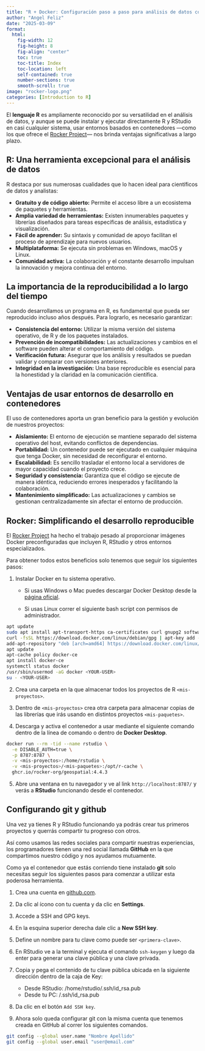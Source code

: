 ```yaml
---
title: "R + Docker: Configuración paso a paso para análisis de datos consistentes"
author: "Angel Feliz"
date: "2025-03-09"
format: 
  html:
    fig-width: 12
    fig-height: 8
    fig-align: "center"
    toc: true
    toc-title: Index
    toc-location: left
    self-contained: true
    number-sections: true
    smooth-scroll: true
image: "rocker-logo.png"
categories: [Introduction to R]
---
```


El **lenguaje R** es ampliamente reconocido por su versatilidad en el análisis de datos, y aunque se puede instalar y ejecutar directamente R y RStudio en casi cualquier sistema, usar entornos basados en contenedores —como los que ofrece el [Rocker Project](https://rocker-project.org/)— nos brinda ventajas significativas a largo plazo.

## R: Una herramienta excepcional para el análisis de datos

R destaca por sus numerosas cualidades que lo hacen ideal para científicos de datos y analistas:

- **Gratuito y de código abierto:** Permite el acceso libre a un ecosistema de paquetes y herramientas.
- **Amplia variedad de herramientas:** Existen innumerables paquetes y librerías diseñados para tareas específicas de análisis, estadística y visualización.
- **Fácil de aprender:** Su sintaxis y comunidad de apoyo facilitan el proceso de aprendizaje para nuevos usuarios.
- **Multiplataforma:** Se ejecuta sin problemas en Windows, macOS y Linux.
- **Comunidad activa:** La colaboración y el constante desarrollo impulsan la innovación y mejora continua del entorno.

## La importancia de la reproducibilidad a lo largo del tiempo

Cuando desarrollamos un programa en R, es fundamental que pueda ser reproducido incluso años después. Para lograrlo, es necesario garantizar:

- **Consistencia del entorno:** Utilizar la misma versión del sistema operativo, de R y de los paquetes instalados.
- **Prevención de incompatibilidades:** Las actualizaciones y cambios en el software pueden alterar el comportamiento del código.
- **Verificación futura:** Asegurar que los análisis y resultados se puedan validar y comparar con versiones anteriores.
- **Integridad en la investigación:** Una base reproducible es esencial para la honestidad y la claridad en la comunicación científica.

## Ventajas de usar entornos de desarrollo en contenedores

El uso de contenedores aporta un gran beneficio para la gestión y evolución de nuestros proyectos:

- **Aislamiento:** El entorno de ejecución se mantiene separado del sistema operativo del host, evitando conflictos de dependencias.
- **Portabilidad:** Un contenedor puede ser ejecutado en cualquier máquina que tenga Docker, sin necesidad de reconfigurar el entorno.
- **Escalabilidad:** Es sencillo trasladar el entorno local a servidores de mayor capacidad cuando el proyecto crece.
- **Seguridad y consistencia:** Garantiza que el código se ejecute de manera idéntica, reduciendo errores inesperados y facilitando la colaboración.
- **Mantenimiento simplificado:** Las actualizaciones y cambios se gestionan centralizadamente sin afectar el entorno de producción.

## Rocker: Simplificando el desarrollo reproducible

El [Rocker Project](https://rocker-project.org/) ha hecho el trabajo pesado al proporcionar imágenes Docker preconfiguradas que incluyen R, RStudio y otros entornos especializados.

Para obtener todos estos beneficios solo tenemos que seguir los siguientes pasos:

1. Instalar Docker en tu sistema operativo.

    - Si usas Windows o Mac puedes descargar Docker Desktop desde la [página oficial](https://www.docker.com/products/docker-desktop/).
    
    - Si usas Linux correr el siguiente bash script con permisos de administrador.
    
```bash
apt update
sudo apt install apt-transport-https ca-certificates curl gnupg2 software-properties-common
curl -fsSL https://download.docker.com/linux/debian/gpg | apt-key add -
add-apt-repository "deb [arch=amd64] https://download.docker.com/linux/debian" bookworm stable
apt update
apt-cache policy docker-ce
apt install docker-ce
systemctl status docker
/usr/sbin/usermod -aG docker <YOUR-USER>
su - <YOUR-USER>
```

2. Crea una carpeta en la que almacenar todos los proyectos de R `<mis-proyectos>`.


3. Dentro de `<mis-proyectos>` crea otra carpeta para almacenar copias de las librerías que irás usando en distintos proyectos `<mis-paquetes>`.


4. Descarga y activa el contenedor a usar mediante el siguiente comando dentro de la línea de comando o dentro de **Docker Desktop**.

```bash
docker run --rm -tid --name rstudio \
  -e DISABLE_AUTH=true \
  -p 8787:8787 \
  -v <mis-proyectos>:/home/rstudio \
  -v <mis-proyectos>/<mis-paquetes>:/opt/r-cache \
  ghcr.io/rocker-org/geospatial:4.4.3
```

5. Abre una ventana en tu navegador y ve al link `http://localhost:8787/` y verás a **RStudio** funcionando desde el contenedor.


## Configurando git y github

Una vez ya tienes R y RStudio funcionando ya podrás crear tus primeros proyectos y querrás compartir tu progreso con otros.

Así como usamos las redes sociales para compartir nuestras experiencias, los programadores tienen una red social llamada **GitHub** en la que compartimos nuestro código y nos ayudamos mutuamente.

Como ya el contenedor que estás corriendo tiene instalado **git** solo necesitas seguir los siguientes pasos para comenzar a utilizar esta poderosa herramienta.

1. Crea una cuenta en [github.com](https://github.com/).

2. Da clic al ícono con tu cuenta y da clic en **Settings**.

3. Accede a SSH and GPG keys.

4. En la esquina superior derecha dale clic a **New SSH key**.

5. Define un nombre para tu clave como puede ser `<primera-clave>`.

6. En RStudio ve a la terminal y ejecuta el comando `ssh-keygen` y luego da enter para generar una clave pública y una clave privada.

7. Copia y pega el contenido de tu clave pública ubicada en la siguiente dirección dentro de la caja de Key:

    -  Desde RStudio: /home/rstudio/.ssh/id_rsa.pub
    -  Desde tu PC: <mis-proyectos>/.ssh/id_rsa.pub

8. Da clic en el botón `Add SSH key`.

9. Ahora solo queda configurar git con la misma cuenta que tenemos creada en GitHub al correr los siguientes comandos.

```bash
git config --global user.name "Nombre Apellido"
git config --global user.email "user@email.com"
```